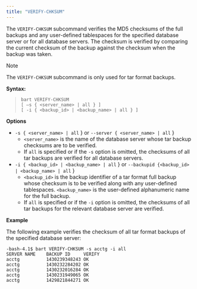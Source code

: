 ```yaml
---
title: "VERIFY-CHKSUM"
---
```


The `VERIFY-CHKSUM` subcommand verifies the MD5 checksums of the full backups and any user-defined tablespaces for the specified database server or for all database servers. The checksum is verified by comparing the current checksum of the backup against the checksum when the backup was taken.

<div class="note">

<div class="title">

Note

</div>

The `VERIFY-CHKSUM` subcommand is only used for tar format backups.

</div>

**Syntax:**

> 
> 
> ``` text
> bart VERIFY-CHKSUM
> [ –s { <server_name> | all } ]
> [ -i { <backup_id> | <backup_name> | all } ]
> ```

**Options**

  - `-s { <server_name> | all` } or `--server { <server_name> | all` }
      - `<server_name>` is the name of the database server whose tar backup checksums are to be verified.
      - If `all` is specified or if the `-s` option is omitted, the checksums of all tar backups are verified for all database servers.
  - `-i { <backup_id> | <backup_name> | all` } or `--backupid {<backup_id> | <backup_name> | all` }
      - `<backup_id>` is the backup identifier of a tar format full backup whose checksum is to be verified along with any user-defined tablespaces. `<backup_name>` is the user-defined alphanumeric name for the full backup.
      - If `all` is specified or if the `-i` option is omitted, the checksums of all tar backups for the relevant database server are verified.

**Example**

The following example verifies the checksum of all tar format backups of the specified database server:

``` text
-bash-4.1$ bart VERIFY-CHKSUM -s acctg -i all
SERVER NAME    BACKUP ID     VERIFY
acctg          1430239348243 OK
acctg          1430232284202 OK
acctg          1430232016284 OK
acctg          1430231949065 OK
acctg          1429821844271 OK
```
